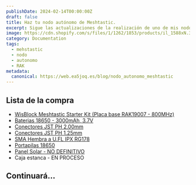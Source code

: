 ```yaml
---
publishDate: 2024-02-14T00:00:00Z
draft: false
title: Haz tu nodo autónomo de Meshtastic.
excerpt: Sigue las actualizaciones de la realización de uno de mis nodos autónomos para Meshtastic.
image: https://cdn.shopify.com/s/files/1/1262/1853/products/il_1588xN.3478627568_k65n.jpg
category: Documentation
tags:
  - mehstastic
  - nodo
  - autonomo
  - RAK
metadata:
  canonical: https://web.ea5joq.es/blog/nodo_autonomo_meshtastic
---
```



## Lista de la compra

- [WisBlock Meshtastic Starter Kit (Placa base RAK19007 - 800MHz)](https://es.aliexpress.com/item/1005006901039995.html)
- [Baterias 18650 - 3000mAh, 3.7V](https://es.aliexpress.com/item/32793701336.html)
- [Conectores JST PH 2.00mm](https://es.aliexpress.com/item/1005002564191148.html)
- [Conectores JST PH 1.25mm](https://es.aliexpress.com/item/1005005213966621.html)
- [SMA Hembra a U.FL IPX RG178](https://es.aliexpress.com/item/1005006638976617.html)
- [Portapilas 18650](https://es.aliexpress.com/item/4000859859685.html)
- [Panel Solar - NO DEFINITIVO](https://es.aliexpress.com/item/1005004561103923.html)
- Caja estanca - EN PROCESO

## Continuará...
